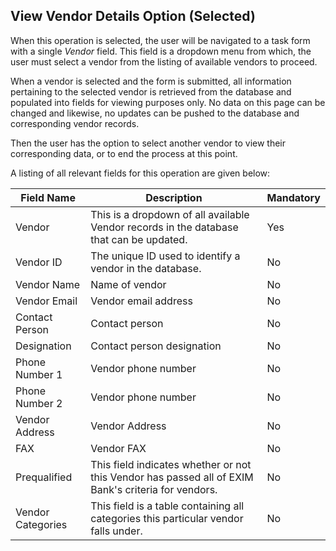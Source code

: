 ## View Vendor Details Option (Selected)

When this operation is selected, the user will be navigated to a task form with a single _Vendor_ field.
This field is a dropdown menu from which, the user must select a vendor from the listing of available vendors to proceed.

When a vendor is selected and the form is submitted, all information pertaining to the selected vendor is retrieved from the
database and populated into fields for viewing purposes only.
No data on this page can be changed and likewise, no updates can be pushed to the database and corresponding vendor records.

Then the user has the option to select another vendor to view their corresponding data, or to end the process at this point.

A listing of all relevant fields for this operation are given below:

| Field Name        | Description                                                                                         | Mandatory |
| ----------------- | --------------------------------------------------------------------------------------------------- | --------- |
| Vendor            | This is a dropdown of all available Vendor records in the database that can be updated.             | Yes       |
| Vendor ID         | The unique ID used to identify a vendor in the database.                                            | No        |
| Vendor Name       | Name of vendor                                                                                      | No        |
| Vendor Email      | Vendor email address                                                                                | No        |
| Contact Person    | Contact person                                                                                      | No        |
| Designation       | Contact person designation                                                                          | No        |
| Phone Number 1    | Vendor phone number                                                                                 | No        |
| Phone Number 2    | Vendor phone number                                                                                 | No        |
| Vendor Address    | Vendor Address                                                                                      | No        |
| FAX               | Vendor FAX                                                                                          | No        |
| Prequalified      | This field indicates whether or not this Vendor has passed all of EXIM Bank's criteria for vendors. | No        |
| Vendor Categories | This field is a table containing all categories this particular vendor falls under.                 | No        |
